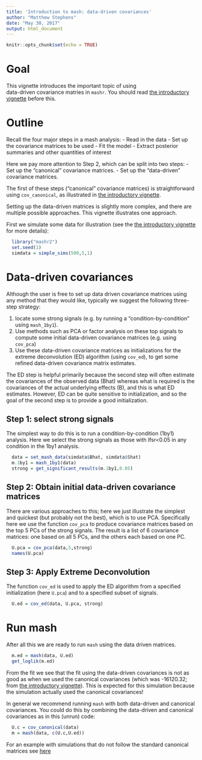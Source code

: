```yaml
---
title: 'Introduction to mash: data-driven covariances'
author: "Matthew Stephens"
date: "May 30, 2017"
output: html_document
---
```


```r
knitr::opts_chunk$set(echo = TRUE)
```

# Goal

This vignette introduces the important topic of using  
data-driven covariance
matries in `mashr`. You should read [the introductory vignette](intro_mash.html) before this.

# Outline

Recall the four major steps in a mash analysis:
- Read in the data
- Set up the covariance matrices to be used
- Fit the model
- Extract posterior summaries and other quantities of interest

Here we pay more attention to Step 2, which can be split into
two steps:
- Set up the "canonical" covariance matrices.
- Set up the "data-driven" covariance matrices.

The first of these steps ("canonical" covariance matrices) is straightforward using `cov_canonical`, as illustrated in 
[the introductory vignette](intro_mash.html).

Setting up the data-driven matrices is slightly more complex,
and there are multiple possible approaches. This vignette illustrates
one approach.

First we simulate some data for illustration (see the [the introductory vignette](intro_mash.html) for more details):
```r
  library("mashr2")
  set.seed(1)
  simdata = simple_sims(500,5,1)
```

# Data-driven covariances

Although the user is free to set up data driven covariance matrices
using any method that they would like, typically we suggest the following
three-step strategy:

1. locate some strong signals (e.g. by running a "condition-by-condition" using `mash_1by1`).
2. Use methods such as PCA or factor analysis on these top signals to compute some initial data-driven covariance matrices (e.g. using `cov_pca`)
3. Use these data-driven covariance matrices as initializations for the extreme deconvolution (ED) algorithm (using `cov_ed`), to get some refined data-driven covariance matrix estimates.

The ED step is helpful primarily 
because the second step will often estimate
the covariances of the observed data (Bhat) whereas what is required is the
covariances of the actual underlying effects (B), and this is what
ED estimates. However, ED can be quite sensitive to initialization,
and so the goal of the second step is to provide a good initialization.

## Step 1: select strong signals

The simplest way to do this is to run a condition-by-condition (1by1) analysis. Here we select the strong signals as those with lfsr<0.05 in any condition in the 1by1 analysis.
```r
  data = set_mash_data(simdata$Bhat, simdata$Shat)
  m.1by1 = mash_1by1(data)
  strong = get_significant_results(m.1by1,0.05)
```

## Step 2: Obtain initial data-driven covariance matrices

There are various approaches to this; here we just illustrate the simplest and quickest (but probably not the best), which is to use PCA.
Specifically here we use the function `cov_pca`
to produce covariance matrices based on the top 5 PCs of the strong signals.
The result is a list of 6 covariance matrices: one based on all 5 PCs, and the others each based on one PC.
```r
  U.pca = cov_pca(data,5,strong)
  names(U.pca)
```

## Step 3: Apply Extreme Deconvolution

The function `cov_ed` is used to apply the ED algorithm from a specified
initialization (here `U.pca`) and to a specified subset of signals.
```r
  U.ed = cov_ed(data, U.pca, strong)
```


# Run mash

After all this we are ready to run `mash` using the data driven matrices.
```r
  m.ed = mash(data, U.ed)
  get_loglik(m.ed)
```

From the fit we see that the fit using the data-driven covariances
is not as good as when we used 
the canonical covariances (which was -16120.32; from [the introductory vignette](intro_mash.html)). This is expected for this
simulation because the simulation actually used the canonical covariances!

In general we recommend running `mash` with both data-driven
and canonical covariances. You could do this by combining the data-driven
and canonical covariances as in this (unrun) code:

```r
  U.c = cov_canonical(data)  
  m = mash(data, c(U.c,U.ed))
```

For an example with simulations that do not follow the standard canonical matrices see [here](simulate_noncanon.html)
